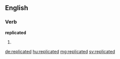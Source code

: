 ==English==

===Verb===
'''replicated'''

# {{past of|replicate}}

[[de:replicated]]
[[hu:replicated]]
[[mg:replicated]]
[[sv:replicated]]